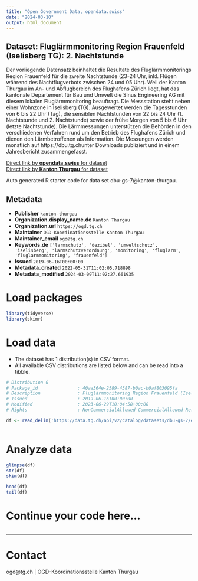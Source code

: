 ```yaml
---
title: "Open Government Data, opendata.swiss"
date: "2024-03-10"
output: html_document
---
```


## Dataset: Fluglärmmonitoring Region Frauenfeld (Iselisberg TG): 2. Nachtstunde

Der vorliegende Datensatz beinhaltet die Resultate des Fluglärmmonitorings Region Frauenfeld für die zweite Nachtstunde (23-24 Uhr, inkl. Flügen während des Nachtflugverbots zwischen 24 und 05 Uhr). Weil der Kanton Thurgau im An- und Abflugbereich des Flughafens Zürich liegt, hat das kantonale Departement für Bau und Umwelt die Sinus Engineering AG mit diesem lokalen Fluglärmmonitoring beauftragt. Die Messstation steht neben einer Wohnzone in Iselisberg (TG). Ausgewertet werden die Tagesstunden von 6 bis 22 Uhr (Tag), die sensiblen Nachtstunden
von 22 bis 24 Uhr (1. Nachtstunde und 2. Nachtstunde) sowie der frühe Morgen von 5 bis 6 Uhr (letzte Nachtstunde).
Die Lärmmessungen unterstützen die Behörden in den verschiedenen Verfahren rund um den Betrieb des Flughafens Zürich und dienen den Lärmbetroffenen als Information. Die Messungen werden monatlich auf https://dbu.tg.chunter Downloads publiziert und in einem Jahresbericht zusammengefasst.

[Direct link by **opendata.swiss** for dataset](https://opendata.swiss/de/dataset/fluglarmmonitoring-region-frauenfeld-iselisberg-tg-2-nachtstunde)<br>
[Direct link by **Kanton Thurgau** for dataset](https://data.tg.ch/explore/dataset/dbu-gs-7/)

Auto generated R starter code for data set dbu-gs-7@kanton-thurgau.

## Metadata

- **Publisher** `kanton-thurgau`
- **Organization.display_name.de** `Kanton Thurgau`
- **Organization.url** `https://ogd.tg.ch`
- **Maintainer** `OGD-Koordinationsstelle Kanton Thurgau`
- **Maintainer_email** `ogd@tg.ch`
- **Keywords.de** `['larmschutz', 'dezibel', 'umweltschutz', 'iselisberg', 'larmschutzverordnung', 'monitoring', 'fluglarm', 'fluglarmmonitoring', 'frauenfeld']`
- **Issued** `2019-06-16T00:00:00`
- **Metadata_created** `2022-05-31T11:02:05.718898`
- **Metadata_modified** `2024-03-09T11:02:27.661935`


# Load packages

```r

library(tidyverse)
library(skimr)

```

# Load data

-   The dataset has 1 distribution(s) in CSV format.
-   All available CSV distributions are listed below and can be read into a tibble.

```r

# Distribution 0
# Package_id               : 40aa364e-2589-4387-b0ac-b0af803095fa
# Description              : Fluglärmmonitoring Region Frauenfeld (Iselisberg TG): 2. Nachtstunde (csv)
# Issued                   : 2019-06-16T00:00:00
# Modified                 : 2023-06-29T10:04:58+00:00
# Rights                   : NonCommercialAllowed-CommercialAllowed-ReferenceRequired

df <- read_delim('https://data.tg.ch/api/v2/catalog/datasets/dbu-gs-7/exports/csv')



```

# Analyze data

```r

glimpse(df)
str(df)
skim(df)

head(df)
tail(df)

```

# Continue your code here...

```r

```

------------------------------------------------------------------------

# Contact

ogd@tg.ch | OGD-Koordinationsstelle Kanton Thurgau
